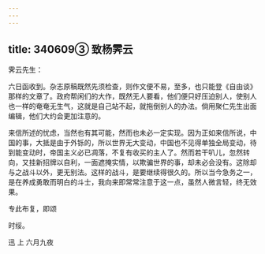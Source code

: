 ```yaml
---
---
---
```

title: 340609③ 致杨霁云
---




霁云先生：

六日函收到。杂志原稿既然先须检查，则作文便不易，至多，也只能登《自由谈》那样的文章了。政府帮闲们的大作，既然无人要看，他们便只好压迫别人，使别人也一样的奄奄无生气，这就是自己站不起，就拖倒别人的办法。倘用聚仁先生出面编辑，他们大约会更加注意的。

来信所述的忧虑，当然也有其可能，然而也未必一定实现。因为正如来信所说，中国的事，大抵是由于外铄的，所以世界无大变动，中国也不见得单独全局变动，待到能变动时，帝国主义必已凋落，不复有收买的主人了。然而若干叭儿，忽然转向，又挂新招牌以自利，一面遮掩实情，以欺骗世界的事，却未必会没有。这除却与之战斗以外，更无别法。这样的战斗，是要继续得很久的。所以当今急务之一，是在养成勇敢而明白的斗士，我向来即常常注意于这一点，虽然人微言轻，终无效果。

专此布复，即颂

时绥。

迅 上 六月九夜